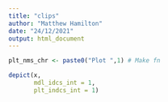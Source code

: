 ```yaml
---
title: "clips"
author: "Matthew Hamilton"
date: "24/12/2021"
output: html_document
---
```


```r
plt_nms_chr <- paste0("Plot ",1) # Make fn
```

```r
depict(x,
       mdl_idcs_int = 1,
       plt_indcs_int = 1)
```

